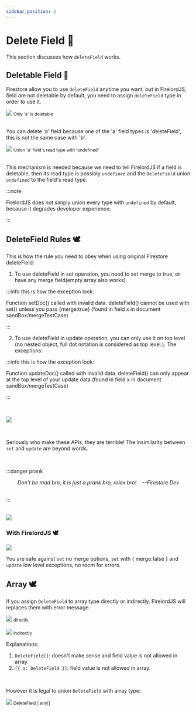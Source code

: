 ```yaml
---
sidebar_position: 3
---
```


# Delete Field 🍄

This section discusses how `deleteField` works.


## Deletable Field 🦜

Firestore allow you to use `deleteField` anytime you want, but in FirelordJS, field are not deletable by default, you need to assign `deleteField` type in order to use it.

<div style={{ display: 'flex', flexDirection: 'column', alignItems: 'center' }}>
	<img src="https://github.com/tylim88/FirelordJSDoc/blob/main/static/img/deleteField1.png?raw=true" />
	<small>Only 'a' is deletable</small>
</div>
<br />

You can delete 'a' field because one of the 'a' field types is 'deleteField', this is not the same case with 'b'.

<div style={{ display: 'flex', flexDirection: 'column', alignItems: 'center' }}>
	<img src="https://github.com/tylim88/FirelordJSDoc/blob/main/static/img/deleteField2.png?raw=true" />
	<small>Union 'a' field's read type with 'undefined'</small>
</div>
<br />

This mechanism is needed because we need to tell FirelordJS if a field is deletable, then its read type is possibly `undefined` and the `DeleteField` union `undefined` to the field's read type.

:::note

FirelordJS does not simply union every type with `undefined` by default, because it degrades developer experience.

:::

## DeleteField Rules 🕊️

This is how the rule you need to obey when using original Firestore deleteField:

1. To use deleteField in set operation, you need to set merge to true, or have any merge field(empty array also works).

:::info this is how the exception look:

Function setDoc() called with invalid data. deleteField() cannot be used with set() unless you pass {merge:true} (found in field x in document sandBox/mergeTestCase)

:::

2. To use deleteField in update operation, you can only use it on top level (no nested object, full dot notation is considered as top level.). The exceptions:

:::info this is how the exception look:

Function updateDoc() called with invalid data. deleteField() can only appear at the top level of your update data (found in field x in document sandBox/mergeTestCase)

:::

<br />

<Image
	src="https://github.com/tylim88/FirelordJSDoc/blob/main/static/img/deleteField6.png?raw=true"
	text="terrible rules + terrible protection"
/>

<br />

Seriously who make these APIs, they are terrible! The insimilarity between `set` and `update` are beyond words.

<br />

:::danger prank

<div align="center">
	<i>
		Don't be mad bro, it is just a prank bro, relax bro!
		&#160;&#160;&#160;--Firestore Dev
	</i>
</div>
<br />

:::

<br />
<Image
	src="https://github.com/tylim88/FirelordJSDoc/blob/main/static/img/kidding.jpg?raw=true"
	text=""
/>

### With FirelordJS 🕊️

<Image
	src="https://github.com/tylim88/FirelordJSDoc/blob/main/static/img/deleteField7.png?raw=true"
	text="FirelordJS stops you from doing it the wrong way, provide hint and relax certain limitation with internal flatten."
/>

You are safe against `set` no merge options, `set` with { merge:false } and `update` low level exceptions, no room for errors.

## Array 🕊️

If you assign `DeleteField` to array type directly or indirectly, FirelordJS will replaces them with error message.

<div style={{ display: 'flex', flexDirection: 'column', alignItems: 'center' }}>
	<img src="https://github.com/tylim88/FirelordJSDoc/blob/main/static/img/deleteField3.png?raw=true" />
	<small>directly</small>
</div>

<br />
<div style={{ display: 'flex', flexDirection: 'column', alignItems: 'center' }}>
	<img src="https://github.com/tylim88/FirelordJSDoc/blob/main/static/img/deleteField4.png?raw=true" />
	<small>indirectly</small>
</div>

Explanations:

1. `DeleteField[]`: doesn't make sense and field value is not allowed in array.
2. `[{ a: DeleteField }]`: field value is not allowed in array.

<br />

However it is legal to union `DeleteField` with array type:

<div style={{ display: 'flex', flexDirection: 'column', alignItems: 'center' }}>
	<img src="https://github.com/tylim88/FirelordJSDoc/blob/main/static/img/deleteField5.png?raw=true" />
	<small>DeleteField | any[]</small>
</div>
<br />
